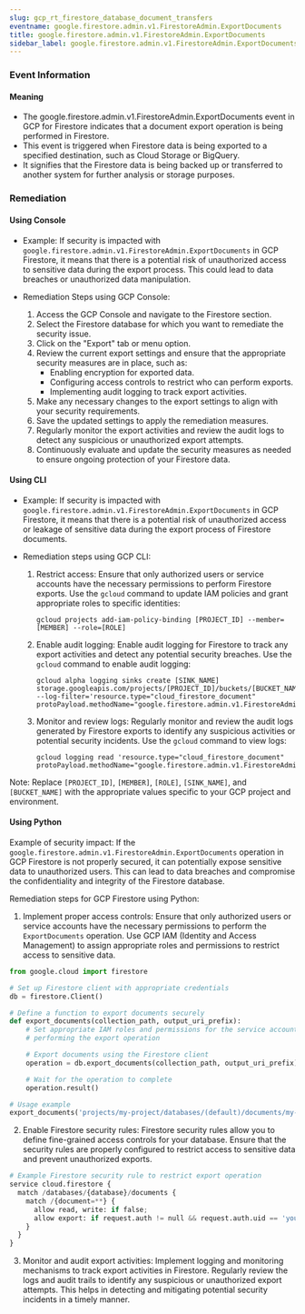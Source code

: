 ```yaml
--- 
slug: gcp_rt_firestore_database_document_transfers
eventname: google.firestore.admin.v1.FirestoreAdmin.ExportDocuments
title: google.firestore.admin.v1.FirestoreAdmin.ExportDocuments
sidebar_label: google.firestore.admin.v1.FirestoreAdmin.ExportDocuments
---
```

                       
### Event Information

#### Meaning

- The google.firestore.admin.v1.FirestoreAdmin.ExportDocuments event in GCP for Firestore indicates that a document export operation is being performed in Firestore.
- This event is triggered when Firestore data is being exported to a specified destination, such as Cloud Storage or BigQuery.
- It signifies that the Firestore data is being backed up or transferred to another system for further analysis or storage purposes.

### Remediation

#### Using Console

- Example: If security is impacted with `google.firestore.admin.v1.FirestoreAdmin.ExportDocuments` in GCP Firestore, it means that there is a potential risk of unauthorized access to sensitive data during the export process. This could lead to data breaches or unauthorized data manipulation.

- Remediation Steps using GCP Console:
  1. Access the GCP Console and navigate to the Firestore section.
  2. Select the Firestore database for which you want to remediate the security issue.
  3. Click on the "Export" tab or menu option.
  4. Review the current export settings and ensure that the appropriate security measures are in place, such as:
     - Enabling encryption for exported data.
     - Configuring access controls to restrict who can perform exports.
     - Implementing audit logging to track export activities.
  5. Make any necessary changes to the export settings to align with your security requirements.
  6. Save the updated settings to apply the remediation measures.
  7. Regularly monitor the export activities and review the audit logs to detect any suspicious or unauthorized export attempts.
  8. Continuously evaluate and update the security measures as needed to ensure ongoing protection of your Firestore data.

#### Using CLI

- Example: If security is impacted with `google.firestore.admin.v1.FirestoreAdmin.ExportDocuments` in GCP Firestore, it means that there is a potential risk of unauthorized access or leakage of sensitive data during the export process of Firestore documents.

- Remediation steps using GCP CLI:
  1. Restrict access: Ensure that only authorized users or service accounts have the necessary permissions to perform Firestore exports. Use the `gcloud` command to update IAM policies and grant appropriate roles to specific identities:
     ```
     gcloud projects add-iam-policy-binding [PROJECT_ID] --member=[MEMBER] --role=[ROLE]
     ```
  2. Enable audit logging: Enable audit logging for Firestore to track any export activities and detect any potential security breaches. Use the `gcloud` command to enable audit logging:
     ```
     gcloud alpha logging sinks create [SINK_NAME] storage.googleapis.com/projects/[PROJECT_ID]/buckets/[BUCKET_NAME] --log-filter='resource.type="cloud_firestore_document" protoPayload.methodName="google.firestore.admin.v1.FirestoreAdmin.ExportDocuments"'
     ```
  3. Monitor and review logs: Regularly monitor and review the audit logs generated by Firestore exports to identify any suspicious activities or potential security incidents. Use the `gcloud` command to view logs:
     ```
     gcloud logging read 'resource.type="cloud_firestore_document" protoPayload.methodName="google.firestore.admin.v1.FirestoreAdmin.ExportDocuments"'
     ```

Note: Replace `[PROJECT_ID]`, `[MEMBER]`, `[ROLE]`, `[SINK_NAME]`, and `[BUCKET_NAME]` with the appropriate values specific to your GCP project and environment.

#### Using Python

Example of security impact: If the `google.firestore.admin.v1.FirestoreAdmin.ExportDocuments` operation in GCP Firestore is not properly secured, it can potentially expose sensitive data to unauthorized users. This can lead to data breaches and compromise the confidentiality and integrity of the Firestore database.

Remediation steps for GCP Firestore using Python:

1. Implement proper access controls: Ensure that only authorized users or service accounts have the necessary permissions to perform the `ExportDocuments` operation. Use GCP IAM (Identity and Access Management) to assign appropriate roles and permissions to restrict access to sensitive data.

```python
from google.cloud import firestore

# Set up Firestore client with appropriate credentials
db = firestore.Client()

# Define a function to export documents securely
def export_documents(collection_path, output_uri_prefix):
    # Set appropriate IAM roles and permissions for the service account
    # performing the export operation

    # Export documents using the Firestore client
    operation = db.export_documents(collection_path, output_uri_prefix)

    # Wait for the operation to complete
    operation.result()

# Usage example
export_documents('projects/my-project/databases/(default)/documents/my-collection', 'gs://my-bucket/exported-documents/')
```

2. Enable Firestore security rules: Firestore security rules allow you to define fine-grained access controls for your database. Ensure that the security rules are properly configured to restrict access to sensitive data and prevent unauthorized exports.

```python
# Example Firestore security rule to restrict export operation
service cloud.firestore {
  match /databases/{database}/documents {
    match /{document=**} {
      allow read, write: if false;
      allow export: if request.auth != null && request.auth.uid == 'your-uid';
    }
  }
}
```

3. Monitor and audit export activities: Implement logging and monitoring mechanisms to track export activities in Firestore. Regularly review the logs and audit trails to identify any suspicious or unauthorized export attempts. This helps in detecting and mitigating potential security incidents in a timely manner.


 